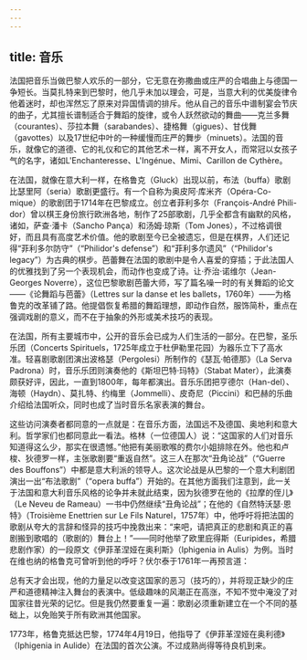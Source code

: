 ```yaml
---
---
---
```

title: 音乐
---




法国把音乐当做巴黎人欢乐的一部分，它无意在弥撒曲或庄严的合唱曲上与德国一争短长。当莫扎特来到巴黎时，他几乎未加以理会，可是，当意大利的优美旋律令他着迷时，却也浑然忘了原来对异国情调的排斥。他从自己的音乐中谱制宴会节庆的曲子，尤其擅长谱制适合于舞蹈的旋律，或令人跃然欲动的舞曲——克兰多舞（courantes）、莎拉本舞（sarabandes）、捷格舞（gigues）、甘伐舞（gavottes）以及17世纪中叶的一种缓慢而庄严的舞步（minuets）。法国的音乐，就像它的道德、它的礼仪和它的其他艺术一样，离不开女人，而常冠以女孩子气的名字，诸如L'Enchanteresse、L'Ingénue、Mimi、Carillon de Cythère。

在法国，就像在意大利一样，在格鲁克（Gluck）出现以前，布法（buffa）歌剧比瑟里阿（seria）歌剧更盛行。有一个自称为奥皮阿·库米齐（Opéra-Co-mique）的歌剧团于1714年在巴黎成立。创立者菲利多尔（François-André Phili-dor）曾以棋王身份旅行欧洲各地，制作了25部歌剧，几乎全都含有幽默的风格，诸如，萨查·潘卡（Sancho Pança）和汤姆·琼斯（Tom Jones），不过格调很好，而且具有高度艺术价值。他的歌剧至今已全被遗忘，但是在棋界，人们还记得“菲利多尔防守”（“Philidor's defense”）和“菲利多尔遗风”（“Philidor's legacy”）为古典的棋步。芭蕾舞在法国的歌剧中是令人喜爱的穿插；于此法国人的优雅找到了另一个表现机会，而动作也变成了诗。让·乔治·诺维尔（Jean-Georges Noverre），这位巴黎歌剧芭蕾大师，写了篇名噪一时的有关舞蹈的论文——《论舞蹈与芭蕾》（Lettres sur la danse et les ballets，1760年）——为格鲁克的改革铺了路。他提倡恢复希腊的舞蹈理想，即动作自然，服饰简朴，重点在强调戏剧的意义，而不在于抽象的外形或美术技巧的表现。

在法国，所有主要城市中，公开的音乐会已成为人们生活的一部分。在巴黎，圣乐乐团（Concerts Spirituels，1725年成立于杜伊勒里花园）为器乐立下了高水准。轻喜剧歌剧团演出波格瑟（Pergolesi）所制作的《瑟瓦·帕德那》（La Serva Padrona）时，音乐乐团则演奏他的《斯坦巴特·玛特》（Stabat Mater），此演奏颇获好评，因此，一直到1800年，每年都演出。音乐乐团把亨德尔（Han-del）、海顿（Haydn）、莫扎特、约梅里（Jommelli）、皮奇尼（Piccini）和巴赫的乐曲介绍给法国听众，同时也成了当时音乐名家表演的舞台。

这些访问演奏者都同意的一点就是：在音乐方面，法国远不及德国、奥地利和意大利。哲学家们也都同意此一看法。格林（一位德国人）说：“这国家的人们对音乐知道得这么少，那实在很遗憾。”他把有美丽歌喉的费尔小姐排除在外。他也和卢梭、狄德罗一样，主张歌剧要“重返自然”。这三人在那次“丑角论战”（“Guerre des Bouffons”）中都是意大利派的领导人。这次论战是从巴黎的一个意大利剧团演出一出“布法歌剧”（“opera buffa”）开始的。在其他方面我们注意到，此一关于法国和意大利音乐风格的论争并未就此结束，因为狄德罗在他的《拉摩的侄儿》（Le Neveu de Rameau）一书中仍然继续“丑角论战”；在他的《自然特沃瑟·恩特》（Troisième Enettrien sur Le Fils Naturel，1757年）中，他呼吁将把法国的歌剧从夸大的言辞和怪异的技巧中挽救出来：“来吧，请把真正的悲剧和真正的喜剧搬到歌唱的（歌剧的）舞台上！”——同时他举了欧里庇得斯（Euripides，希腊悲剧作家）的一段原文《伊菲革涅娅在奥利斯》（Iphigenia in Aulis）为例。当时在维也纳的格鲁克可曾听到他的呼吁？伏尔泰于1761年一再预言道：

总有天才会出现，他的力量足以改变这国家的恶习（技巧的），并将现正缺少的庄严和道德精神注入舞台的表演中。低级趣味的风潮正在高涨，不知不觉中淹没了对国家往昔光荣的记忆。但是我仍然要重复一遍：歌剧必须重新建立在一个不同的基础上，以免贻笑于所有欧洲其他国家。



1773年，格鲁克抵达巴黎，1774年4月19日，他指导了《伊菲革涅娅在奥利德》（Iphigenia in Aulide）在法国的首次公演。不过成熟尚得等待良机到来。